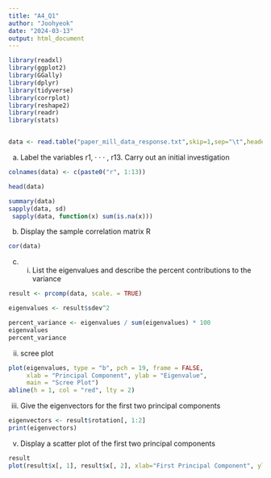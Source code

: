 ---
title: "A4_Q1"
author: "Joohyeok"
date: "2024-03-13"
output: html_document
---

```{r setup, include=TRUE}
library(readxl) 
library(ggplot2)
library(GGally)
library(dplyr)
library(tidyverse)
library(corrplot)
library(reshape2)
library(readr)
library(stats)


data <- read.table("paper_mill_data_response.txt",skip=1,sep="\t",header=FALSE)
```

a) Label the variables r1, · · · , r13. Carry out an initial investigation
```{r}
colnames(data) <- c(paste0("r", 1:13))

head(data)

summary(data)
sapply(data, sd)
 sapply(data, function(x) sum(is.na(x)))
```

b) Display the sample correlation matrix R
```{r}
cor(data)

```

c) (i) List the eigenvalues and describe the percent contributions to the variance
```{r}
result <- prcomp(data, scale. = TRUE)

eigenvalues <- result$sdev^2

percent_variance <- eigenvalues / sum(eigenvalues) * 100
eigenvalues
percent_variance

```

(ii) scree plot
```{r}
plot(eigenvalues, type = "b", pch = 19, frame = FALSE, 
     xlab = "Principal Component", ylab = "Eigenvalue", 
     main = "Scree Plot")
abline(h = 1, col = "red", lty = 2)
```

(iii) Give the eigenvectors for the first two principal components
```{r}
eigenvectors <- result$rotation[, 1:2]
print(eigenvectors)

```

(v) Display a scatter plot of the first two principal components
```{r}
result
plot(result$x[, 1], result$x[, 2], xlab="First Principal Component", ylab="Second Principal Component")

```

